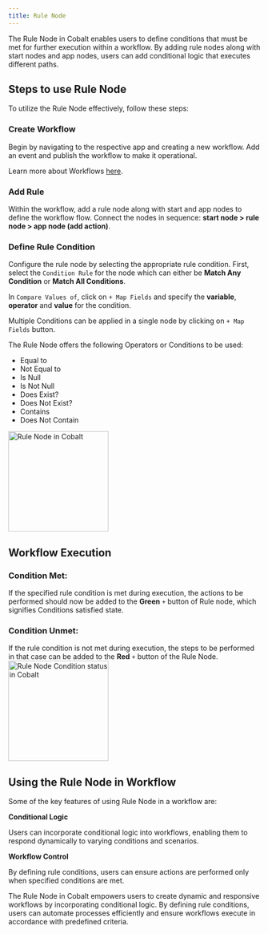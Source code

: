 ```yaml
---
title: Rule Node
---
```

The Rule Node in Cobalt enables users to define conditions that must be met for further execution within a workflow. By adding rule nodes along with start nodes and app nodes, users can add conditional logic that executes different paths.

## Steps to use Rule Node
To utilize the Rule Node effectively, follow these steps:

### Create Workflow

Begin by navigating to the respective app and creating a new workflow. Add an event and publish the workflow to make it operational.

<Tip>Learn more about Workflows [here](https://docs.gocobalt.io/guides/workflow/overview).</Tip>

### Add Rule 

Within the workflow, add a rule node along with start and app nodes to define the workflow flow. Connect the nodes in sequence: **start node > rule node > app node (add action)**.

### Define Rule Condition

Configure the rule node by selecting the appropriate rule condition. First, select the `Condition Rule` for the node which can either be **Match Any Condition** or **Match All Conditions**. 

In `Compare Values of`, click on `+ Map Fields` and specify the **variable**, **operator** and **value** for the condition. 

<Info>Multiple Conditions can be applied in a single node by clicking on `+ Map Fields` button.</Info>

The Rule Node offers the following Operators or Conditions to be used:
- Equal to                                                                  
- Not Equal to
- Is Null
- Is Not Null
- Does Exist?
- Does Not Exist?
- Contains
- Does Not Contain
<img height="200" src="/images/Guides/Workflow/rule-node.png" alt="Rule Node in Cobalt"/>

## Workflow Execution
### Condition Met: 

If the specified rule condition is met during execution, the actions to be performed should now be added to the **Green** `+` button of Rule node, which signifies Conditions satisfied state.

### Condition Unmet: 

If the rule condition is not met during execution, the steps to be performed in that case can be added to the **Red** `+` button of the Rule Node.
<img height="200" src="/images/Guides/Workflow/rule_condition.png" alt="Rule Node Condition status in Cobalt"/>

## Using the Rule Node in Workflow
Some of the key features of using Rule Node in a workflow are:

**Conditional Logic** 

Users can incorporate conditional logic into workflows, enabling them to respond dynamically to varying conditions and scenarios.

**Workflow Control** 

By defining rule conditions, users can ensure actions are performed only when specified conditions are met.


The Rule Node in Cobalt empowers users to create dynamic and responsive workflows by incorporating conditional logic. By defining rule conditions, users can automate processes efficiently and ensure workflows execute in accordance with predefined criteria.